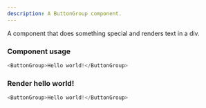 ```yaml
---
description: A ButtonGroup component.
---
```



A component that does something special and renders text in a div.

### Component usage
```js
<ButtonGroup>Hello world!</ButtonGroup>
```

### Render hello world!

```js live
<ButtonGroup>Hello world!</ButtonGroup>
```

